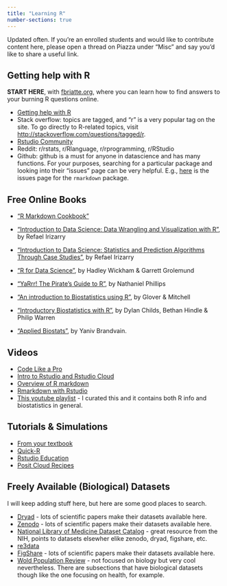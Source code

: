 ```yaml
---
title: "Learning R"
number-sections: true
---
```


Updated often. If you're an enrolled students and would like to contribute content here, please open a thread on Piazza under "Misc" and say you'd like to share a useful link.

## Getting help with R {#r-help}

**START HERE**, with [fbriatte.org](https://f.briatte.org/r/asking-r-questions), where you can learn how to find answers to your burning R questions online.

-   [Getting help with R](https://www.r-project.org/help.html)
-   Stack overflow: topics are tagged, and “r” is a very popular tag on the site. To go directly to R-related topics, visit [http://stackoverflow.com/questions/tagged/r](%5Bhttp://stackoverflow.com/questions/tagged/r).
-   [Rstudio Community](https://community.rstudio.com/)
-   Reddit: r/rstats, r/Rlanguage, r/rprogramming, r/RStudio
-   Github: github is a must for anyone in datascience and has many functions. For your purposes, searching for a particular package and looking into their "issues" page can be very helpful. E.g., [here](https://github.com/rstudio/rmarkdown/issues) is the issues page for the `rmarkdown` package.

## Free Online Books

-   ["R Markdown Cookbook"](https://bookdown.org/yihui/rmarkdown-cookbook/)

-   ["Introduction to Data Science: Data Wrangling and Visualization with R"](https://rafalab.dfci.harvard.edu/dsbook-part-1/R/intro-to-R.html), by Refael Irizarry

-   ["Introduction to Data Science: Statistics and Prediction Algorithms Through Case Studies"](https://rafalab.dfci.harvard.edu/dsbook-part-2/), by Refael Irizarry

-   ["R for Data Science"](https://r4ds.had.co.nz/), by Hadley Wickham & Garrett Grolemund

-   ["YaRrr! The Pirate’s Guide to R"](https://bookdown.org/ndphillips/YaRrr/), by Nathaniel Phillips

-   ["An introduction to Biostatistics using R"](https://waveland.com/Glover-Mitchell/r-guide.pdf), by Glover & Mitchell

-   ["Introductory Biostatistics with R"](https://tuos-bio-data-skills.github.io/intro-stats-book/), by Dylan Childs, Bethan Hindle & Philip Warren

-   ["Applied Biostats"](https://ybrandvain.github.io/biostats/), by Yaniv Brandvain.

## Videos {#r-vids}

-   [Code Like a Pro](https://www.youtube.com/watch?embed=no&v=91LmBj29-Sc&list=PLA3ArwPxU4My_bKb7bJrb78aq5Gx1rTfs&index=7)
-   [Intro to Rstudio and Rstudio Cloud](https://www.youtube.com/watch?embed=no&v=mcTB7h9lpCg&list=PLA3ArwPxU4My_bKb7bJrb78aq5Gx1rTfs&index=8&ab_channel=JoshuaFrench)
-   [Overview of R markdown](https://www.youtube.com/watch?embed=no&v=mcTB7h9lpCg&list=PLA3ArwPxU4My_bKb7bJrb78aq5Gx1rTfs&index=8&ab_channel=JoshuaFrench)
-   [Rmarkdown with Rstudio](https://www.youtube.com/watch?embed=no&v=DNS7i2m4sB0&list=PLA3ArwPxU4My_bKb7bJrb78aq5Gx1rTfs&index=9&t=2s&ab_channel=RogerPeng)
-   [This youtube playlist](https://www.youtube.com/playlist?embed=no&list=PLA3ArwPxU4MxphgeREPfnxznb8llUtTzX) - I curated this and it contains both R info and biostatistics in general.

## Tutorials & Simulations

-   [From your textbook](https://whitlockschluter3e.zoology.ubc.ca/)
-   [Quick-R](https://www.statmethods.net/r-tutorial/index.html)
-   [Rstudio Education](https://education.rstudio.com/learn/beginner/)
-   [Posit Cloud Recipes](https://posit.cloud/learn/recipes)


## Freely Available (Biological) Datasets

I will keep adding stuff here, but here are some good places to search.

* [Dryad](https://datadryad.org/) - lots of scientific papers make their datasets available here.
* [Zenodo](https://zenodo.org/) - lots of scientific papers make their datasets available here.
* [National Library of Medicine Dataset Catalog](https://datasetcatalog.nlm.nih.gov/) - great resource from the NIH, points to datasets elsewher elike zenodo, dryad, figshare,  etc.
* [re3data](https://www.re3data.org/)
* [FigShare]() - lots of scientific papers make their datasets available here.
* [Wold Population Review](https://worldpopulationreview.com/) - not focused on biology but very cool nevertheless. There are subsections that have biological datasets though like the one focusing on health, for example. 

